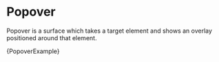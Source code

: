 

<Meta title="Atoms/Popover" component={Popover} />

# Popover

<StoryStatus status="ready" />

Popover is a surface which takes a target element and shows an overlay
positioned around that element.

<Canvas>
  <Story name="Popover">{PopoverExample}</Story>
</Canvas>

<Props story="Popover" />
